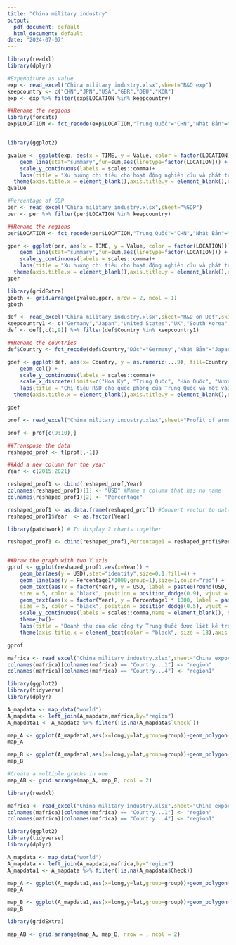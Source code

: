 ```yaml
---
title: "China military industry"
output:
  pdf_document: default
  html_document: default
date: "2024-07-07"
---
```


```r
library(readxl)
library(dplyr)

#Expenditure as value
exp <- read_excel("China military industry.xlsx",sheet="R&D exp")
keepcountry <- c("CHN","JPN","USA","GBR","DEU","KOR")
exp <- exp %>% filter(exp$LOCATION %in% keepcountry)

##Rename the regions
library(forcats)
exp$LOCATION <- fct_recode(exp$LOCATION,"Trung Quốc"="CHN","Nhật Bản"="JPN", "Hoa Kỳ"="USA","Vương quốc Anh"="GBR","Đức"="DEU","Hàn Quốc"="KOR")


library(ggplot2)

gvalue <- ggplot(exp, aes(x = TIME, y = Value, color = factor(LOCATION))) +
    geom_line(stat="summary",fun=sum,aes(linetype=factor(LOCATION))) +
    scale_y_continuous(labels = scales::comma)+
    labs(title = "Xu hướng chi tiêu cho hoạt động nghiên cứu và phát triển (R&D) của Trung Quốc và một vài quốc gia, giai đoạn 2000-2021, theo đơn vị triệu USD",caption = "Nguồn: Tác giả tổng hợp theo dữ liệu của OECD (2023)") +
  theme(axis.title.x = element_blank(),axis.title.y = element_blank(),rect = element_blank())
gvalue

#Percentage of GDP
per <- read_excel("China military industry.xlsx",sheet="%GDP")
per <- per %>% filter(per$LOCATION %in% keepcountry)

##Rename the regions
per$LOCATION <- fct_recode(per$LOCATION,"Trung Quốc"="CHN","Nhật Bản"="JPN", "Hoa Kỳ"="USA","Vương quốc Anh"="GBR","Đức"="DEU","Hàn Quốc"="KOR")

gper <- ggplot(per, aes(x = TIME, y = Value, color = factor(LOCATION))) +
    geom_line(stat="summary",fun=sum,aes(linetype=factor(LOCATION))) +
    scale_y_continuous(labels = scales::comma)+
    labs(title = "Xu hướng chi tiêu cho hoạt động nghiên cứu và phát triển (R&D) của Trung Quốc và một vài quốc gia, giai đoạn 2000-2021, theo % trong tổng GDP quốc gia",caption = "Nguồn: Tác giả tổng hợp theo dữ liệu của OECD (2023)") +
  theme(axis.title.x = element_blank(),axis.title.y = element_blank(),rect = element_blank())
gper

library(gridExtra)
gboth <- grid.arrange(gvalue,gper, nrow = 2, ncol = 1)
gboth

```

```r

def <- read_excel("China military industry.xlsx",sheet="R&D on Def",skip=5)
keepcountry1 <- c("Germany","Japan","United States","UK","South Korea","China")
def <- def[,c(1,9)] %>% filter(def$Country %in% keepcountry1)

##Rename the countries
def$Country <- fct_recode(def$Country,"Đức"="Germany","Nhật Bản"="Japan", "Hoa Kỳ"="United States","Vương quốc Anh"="UK","Trung Quốc"="China","Hàn Quốc"="South Korea")

gdef <- ggplot(def, aes(x= Country, y = as.numeric(...9), fill=Country)) +
    geom_col() +
    scale_y_continuous(labels = scales::comma)+
    scale_x_discrete(limits=c("Hoa Kỳ", "Trung Quốc", "Hàn Quốc", "Vương quốc Anh", "Đức", "Nhật Bản"))+
    labs(title = "Chi tiêu R&D cho quốc phòng của Trung Quốc và một vài quốc gia, năm 2018, triệu USD",caption = "Nguồn: Tác giả tổng hợp theo dữ liệu của OECD (2023) và CSET (2019)") +
  theme(axis.title.x = element_blank(),axis.title.y = element_blank(),rect = element_blank())

gdef


```



```r
prof <- read_excel("China military industry.xlsx",sheet="Profit of arms company")

prof <- prof[c(9:10),]

##Transpose the data
reshaped_prof <- t(prof[,-1]) 

##Add a new column for the year 
Year <- c(2015:2021)

reshaped_prof1 <- cbind(reshaped_prof,Year)
colnames(reshaped_prof1)[1] <- "USD" #Name a column that has no name
colnames(reshaped_prof1)[2] <- "Percentage"

reshaped_prof1 <- as.data.frame(reshaped_prof1) #Convert vector to data frame
reshaped_prof1$Year  <- as.factor(Year)

library(patchwork) # To display 2 charts together

reshaped_prof1 <- cbind(reshaped_prof1,Percentage1 = reshaped_prof1$Percentage*100)


##Draw the graph with two Y axis
gprof <- ggplot(reshaped_prof1,aes(x=Year)) +
    geom_bar(aes(y = USD),stat="identity",size=0.1,fill=4) +
    geom_line(aes(y = Percentage1*1000,group=1),size=1,color="red") +
    geom_text(aes(x = factor(Year), y = USD, label = paste0(round(USD, 1))),
    size = 5, color = "black", position = position_dodge(0.9), vjust = -0.3)+
    geom_text(aes(x = factor(Year), y = Percentage1 * 1000, label = paste0(round(Percentage1, 1), "%")),
    size = 5, color = "black", position = position_dodge(0.5), vjust = -0.5)+
    scale_y_continuous(labels = scales::comma,name = element_blank(), sec.axis = sec_axis(~./100000,name = element_blank()))+
    theme_bw()+
    labs(title = "Doanh thu của các công ty Trung Quốc được liệt kê trong danh sách 100 công ty vũ khí lớn nhất thế giới và Tăng trưởng theo từng năm, giai đoạn 2015-21, triệu USD (cột trái) và % (cột phải)",caption="Nguồn: Tác giả tính toán theo dữ liệu của SIPRI (2022)") +
    theme(axis.title.x = element_text(color = "black", size = 13),axis.title.y = element_text(color = "black", size = 13), plot.title = element_text(color = "black", size = 13), rect = element_blank())

gprof

```






```r

mafrica <- read_excel("China military industry.xlsx",sheet="China export in Africa")
colnames(mafrica)[colnames(mafrica) == "Country...1"] <- "region"
colnames(mafrica)[colnames(mafrica) == "Country...4"] <- "region1"

library(ggplot2)
library(tidyverse)
library(dplyr)

A_mapdata <- map_data("world")
A_mapdata <- left_join(A_mapdata,mafrica,by="region")
A_mapdata1 <- A_mapdata %>% filter(!is.na(A_mapdata$`Check`))

map_A <- ggplot(A_mapdata1,aes(x=long,y=lat,group=group))+geom_polygon(aes(fill=Type),color="white")+scale_fill_gradient(low=, high="4",na.value = "grey90")+theme(axis.title.x = element_blank(),axis.title.y = element_blank(),rect = element_blank())+labs(title = "So sánh sự tương đồng giữa các quốc gia nhập khẩu vũ khí của Trung Quốc (hình trái, tính tới năm 2021) và mắc nợ Trung Quốc với BRI (hình phải, tính tới năm 2023) tại Châu Phi")
map_A

map_B <- ggplot(A_mapdata1,aes(x=long,y=lat,group=group))+geom_polygon(aes(fill=Debt),color="white")+scale_fill_gradient(low="#deebf7", high="#3182bd",na.value = "grey90")+theme(axis.title.x = element_blank(),axis.title.y = element_blank(),rect = element_blank())+labs(caption= "Nguồn: Tác giả tổng hợp từ Cortney Weinbaum và cộng sự (2022) và BU (2023)")
map_B

#Create a multiple graphs in one 
map_AB <- grid.arrange(map_A, map_B, ncol = 2)
```


```r
library(readxl)

mafrica <- read_excel("China military industry.xlsx",sheet="China export in Africa")
colnames(mafrica)[colnames(mafrica) == "Country...1"] <- "region"
colnames(mafrica)[colnames(mafrica) == "Country...4"] <- "region1"

library(ggplot2)
library(tidyverse)
library(dplyr)

A_mapdata <- map_data("world")
A_mapdata <- left_join(A_mapdata,mafrica,by="region")
A_mapdata1 <- A_mapdata %>% filter(!is.na(A_mapdata$Check))

map_A <- ggplot(A_mapdata1,aes(x=long,y=lat,group=group))+geom_polygon(aes(fill=Type),color="white")+scale_fill_gradient(low=, high="#3182bd",na.value = "grey90")+theme(axis.title.x = element_blank(),axis.title.y = element_blank(),rect = element_blank())+labs(title = "So sánh sự tương đồng giữa các quốc gia nhập khẩu vũ khí của Trung Quốc (hình trái, tính tới năm 2021) và mắc nợ Trung Quốc với BRI (hình phải, tính tới năm 2023) tại Châu Phi")
map_A

map_B <- ggplot(A_mapdata1,aes(x=long,y=lat,group=group))+geom_polygon(aes(fill=Debt),color="white")+scale_fill_gradient(low="#deebf7", high="#3182bd",na.value = "grey90")+theme(axis.title.x = element_blank(),axis.title.y = element_blank(),rect = element_blank())+labs(caption="Nguồn: Tác giả tổng hợp từ Cortney Weinbaum và cộng sự (2022) và BU (2023")
map_B

library(gridExtra)

map_AB <- grid.arrange(map_A, map_B, nrow = , ncol = 2)
```


